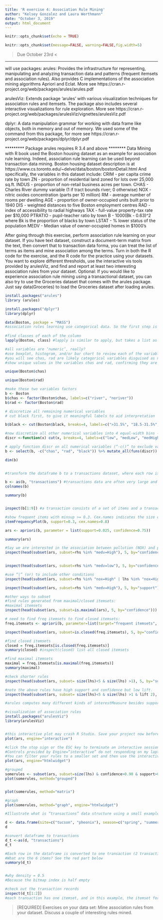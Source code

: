 ```yaml
---
title: 'R exercise 4: Association Rule Mining'
author: "Kelsey Gonzalez and Laura Werthmann"
date: "October 3, 2019"
output: html_document
---
```


```r
knitr::opts_chunk$set(echo = TRUE)
```

```r
knitr::opts_chunk$set(message=FALSE, warning=FALSE,fig.width=5)
```

> Due October 23rd <





_____________________________________


will use packages:
arules: Provides the infrastructure for representing, manipulating and analyzing transaction data and patterns (frequent itemsets and association rules). Also provides C implementations of the association mining algorithms Apriori and Eclat. More see https://cran.r-project.org/web/packages/arules/arules.pdf 

arulesViz: Extends package 'arules' with various visualization techniques for association rules and itemsets. The package also includes several interactive visualizations for rule exploration. More see https://cran.r-project.org/web/packages/arulesViz/vignettes/arulesViz.pdf

dplyr: A data manipulation grammar for working with data frame like objects, both in memory and out of memory. We used some of the command from this package, for more see https://cran.r-project.org/web/packages/dplyr/dplyr.pdf

*********  Package arules requires R 3.4 and above ********
Data Mining with R book used the Boston housing dataset as an example for association rule learning. Indeed, association rule learning can be used beyond transaction data mining. 
Boston housing dataset description is at https://www.cs.toronto.edu/~delve/data/boston/bostonDetail.html
And specifically, the variables in this dataset include:
CRIM - per capita crime rate by town
ZN - proportion of residential land zoned for lots over 25,000 sq.ft.
INDUS - proportion of non-retail business acres per town.
CHAS - Charles River dummy variable (1 if tract bounds river; 0 otherwise)
NOX - nitric oxides concentration (parts per 10 million)
RM - average number of rooms per dwelling
AGE - proportion of owner-occupied units built prior to 1940
DIS - weighted distances to five Boston employment centres
RAD - index of accessibility to radial highways
TAX - full-value property-tax rate per $10,000
PTRATIO - pupil-teacher ratio by town
B - 1000(Bk - 0.63)^2 where Bk is the proportion of blacks by town
LSTAT - % lower status of the population
MEDV - Median value of owner-occupied homes in $1000's

After going through this exercise, perform association rule learning on your dataset. If you have text dataset, construct a document-term matrix from the text, then convert that to transaction data forma, you can treat the list of terms as items and mine association among the terms. 
Turn in both the R code for the exercise, and the R code for the practice using your datasets. You want to explore different thresholds, use the interactive vis tools provided by arulesViz, and find and report at least two interesting association rules from your dataset. 
Optional: If you would like to experience association rule mining using a transactional dataset, you can also try to use the Groceries dataset that comes with the arules package. Just say data(Groceries) to load the Groceries dataset after loading arules.

```r
install.packages("arules")
library (arules)

install.packages("dplyr")
library(dplyr)
```

```r
data(Boston, package = "MASS")
#association rules learning use categorical data. So the first step is transforming variables to factors.
 
#find classes of each of the column
lapply(Boston, class) #lapply is similar to apply, but takes a list as input and output a list

#all variables are ‘numeric’, really?
#use boxplot, histogram, and/or bar chart to review each of the variables
#you will see chas, rad are likely categorical variables disguised as numerical variables
#show unique values in the variables chas and rad, confirming they are not continuous variables

unique(Boston$chas)

unique(Boston$rad)
```

```r
#make these two variables factors
b <- Boston
b$chas <- factor(Boston$chas, labels=c("river", "noriver"))
b$rad <- factor(Boston$rad)

# discretize all remaining numerical variables
# cut black first, to give it meaningful labels to aid interpretation

b$black <- cut(Boston$black, breaks=4, labels=c(">31.5%", "18.5-31.5%", "8-18.5%", "<8%"))

#now discretize all other numerical variables into 4 equal-width bins -- this is an arbitrary decision. Ideally expert domain knowledge should be consulted to bin, or try a few different ways, such as equal-depth. Also each variable can be binned differently. 
discr <-function(x) cut(x, breaks=4, labels=c("low", "medLow", "medHigh", "High"))
```

```r
# apply function discr on all numerical variables (“-c()” to exclude variables that have been converted to factors), then bind the newly cut variables back.
b <- select(b, -c("chas", "rad", "black")) %>% mutate_all(funs(discr)) %>% bind_cols(select(b, c("chas", "rad", "black")))

dim(b)
            

#transform the dataframe b to a transactions dataset, where each row is described by a set of **binary** variables (this is “bitmap indexing” we learned in Chapter 4 in the textbook)  

b <- as(b, "transactions") #transactions data are often very large and sparse, directly looking at it won’t give your much information.You can see how the columns are constructed by using colnames(), or see a summary() of it. To see the records, use inspect(): inspect(b[1:9]) show the first 9 transactions. 
colnames(b)

summary(b)


inspect(b[1:9]) #a transaction consists of a set of items and a transaction ID. Still have questions on transactions, check out another small example included at the end of this exercise. 
```

```r
#show frequent items with minsup >= 0.3. Cex.names indicates the size of axis names
itemFrequencyPlot(b, support=0.3, cex.names=0.8)

ars <- apriori(b, parameter = list(support=0.025, confidence=0.75))

summary(ars)
```

```r
#Say we are interested in the association between pollution (NOX) and property value (MEDV). Find top 5 rules by confidence with “medv=High” attribute on the right side (rhs)
inspect(head(subset(ars, subset=rhs %in% "medv=High"), 5, by="confidence"))
 

inspect(head(subset(ars, subset=rhs %in% "medv=low"), 5, by="confidence"))

#use “|” (or) to include other conditions 
inspect(head(subset(ars, subset=rhs %in% "nox=High" | lhs %in% "nox=High"), 5, by="confidence"))

inspect(head(subset(ars, subset=rhs %in% "medv=High"), 5, by="support"))
```

```r
#other ways to subset
#find rules generated from maximal/closed itemsets: 
#maximal itemsets
inspect(head(subset(ars, subset=is.maximal(ars), 5, by="confidence")))
```

```r
# need to find freq itemsets to find closed itemsets:
freq.itemsets <- apriori(b, parameter=list(target="frequent itemsets", support=0.025))

inspect(head(subset(ars, subset=is.closed(freq.itemsets), 5, by="confidence")))
```

```r
#find closed itemsets
closed = freq.itemsets[is.closed(freq.itemsets)]
summary(closed) #inspect(closed) list all closed itemsets
```

```r
#find maximal itemsets
maximal = freq.itemsets[is.maximal(freq.itemsets)]
summary(maximal)
```

```r
#check shorter rules
inspect(head(subset(ars, subset= size(lhs)<5 & size(lhs) >1), 5, by="support"))

#note the above rules have high support and confidence but low lift.
inspect(head(subset(ars, subset= size(lhs)<5 & size(lhs) >1 & lift 2), 5, by="support"))
```

```r
#arules computes many different kinds of interestMeasure besides support, confidence, and lift. See the help page on interestMeasure for more examples. 

#visualization of association rules
install.packages("arulesViz")
library(arulesViz)


#this interactive plot may crash R Studio. Save your project now before run the command below. 
plot(ars, engine="interactive")
``` 

```r
#click the stop sign or the ESC key to terminate an interactive session. 
#Controls provided by Engine=”interactive” do not responding on my laptop, but engine="htmlwidget" does and supports a level of interactive exploration of the rule set. 
#You can filter your rules to a smaller set and then use the interactive exploration to identify interesting rules. 
plot(ars, engine="htmlwidget")
```


```r
#grouped 
somerules <- subset(ars, subset=size(lhs) & confidence>0.90 & support>0.5)
plot(somerules, method="grouped")


plot(somerules, method="matrix")

#graph
plot(somerules, method="graph", engine="htmlwidget")
```


```r
#Illustrate what is “transactions” data structure using a small example:

d <- data.frame(site=c("tucson", "pheonix"), season=c("spring", "summer"), price=c("high", "low"))
d
```

```r
#convert dataframe to transactions
d_t <-as(d, "transactions")
d_t
```


```r
#Each row in the dataframe is converted to one transaction (2 transactions total).
#What are the 6 items? See the red part below
summary(d_t)


#why density = 0.5
#Because the bitmap index is half empty
```

```r
#check out the transaction records
inspect(d_t[1:2])       
#each transaction has one itemset, and in this example, the itemset for transaction 1 is ‘site=tucson, season=spring, price=high’. 
```


>[REQUIRED]
Exercises on your data set: 
Mine association rules from your dataset. 
Discuss a couple of interesting rules mined. 
